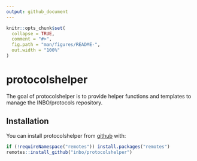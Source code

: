 ```yaml
---
output: github_document
---
```


<!-- README.md is generated from README.Rmd. Please edit that file -->

```r
knitr::opts_chunk$set(
  collapse = TRUE,
  comment = "#>",
  fig.path = "man/figures/README-",
  out.width = "100%"
)
```

# protocolshelper

The goal of protocolshelper is to provide helper functions and templates to manage the INBO/protocols repository.

## Installation

You can install protocolshelper from [github](https://github.com/inbo/protocolshelper) with:

``` r
if (!requireNamespace("remotes")) install.packages("remotes")
remotes::install_github("inbo/protocolshelper")
```

